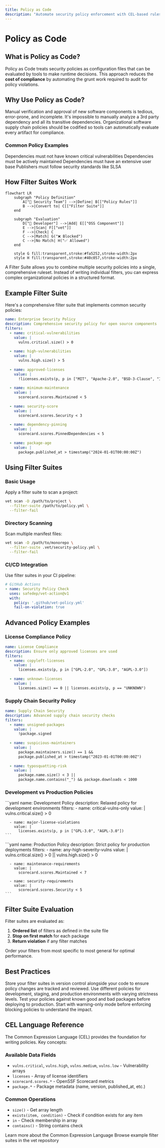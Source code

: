 ```yaml
---
title: Policy as Code
description: "Automate security policy enforcement with CEL-based rules"
---
```


# Policy as Code

## What is Policy as Code?

Policy as Code treats security policies as configuration files that can be evaluated by tools to make runtime decisions. This approach reduces the **cost of compliance** by automating the grunt work required to audit for policy violations.

## Why Use Policy as Code?

Manual verification and approval of new software components is tedious, error-prone, and incomplete. It's impossible to manually analyze a 3rd party dependency and all its transitive dependencies. Organizational software supply chain policies should be codified so tools can automatically evaluate every artifact for compliance.

### Common Policy Examples

<CardGroup cols={2}>
  <Card title="Vulnerability Policies" icon="shield-exclamation">
    Dependencies must not have known critical vulnerabilities
  </Card>
  <Card title="Maintenance Policies" icon="tools">
    Dependencies must be actively maintained
  </Card>
  <Card title="Popularity Policies" icon="users">
    Dependencies must have an extensive user base
  </Card>
  <Card title="Security Standards" icon="certificate">
    Publishers must follow security standards like SLSA
  </Card>
</CardGroup>

## How Filter Suites Work

```mermaid
flowchart LR
    subgraph "Policy Definition"
        A["👥 Security Team"] -->|Define| B[["Policy Rules"]]
        B -->|Convert to| C[["Filter Suite"]]
    end

    subgraph "Evaluation"
        D["👤 Developer"] -->|Add| E[["OSS Component"]]
        E -->|Scan| F[["vet"]]
        F -->|Check| C
        C -->|Match| G("❌ Blocked")
        C -->|No Match| H("✅ Allowed")
    end

    style G fill:transparent,stroke:#fa5252,stroke-width:2px
    style H fill:transparent,stroke:#40c057,stroke-width:2px
```

A Filter Suite allows you to combine multiple security policies into a single, comprehensive ruleset. Instead of writing individual filters, you can express complex organizational policies in a structured format.

## Example Filter Suite

Here's a comprehensive filter suite that implements common security policies:

```yaml
name: Enterprise Security Policy
description: Comprehensive security policy for open source components
filters:
  - name: critical-vulnerabilities
    value: |
      vulns.critical.size() > 0
    
  - name: high-vulnerabilities
    value: |
      vulns.high.size() > 5
    
  - name: approved-licenses
    value: |
      !licenses.exists(p, p in ["MIT", "Apache-2.0", "BSD-3-Clause", "ISC"])
    
  - name: minimum-maintenance
    value: |
      scorecard.scores.Maintained < 5
    
  - name: security-score
    value: |
      scorecard.scores.Security < 3
    
  - name: dependency-pinning
    value: |
      scorecard.scores.PinnedDependencies < 5
    
  - name: package-age
    value: |
      package.published_at > timestamp("2024-01-01T00:00:00Z")
```

## Using Filter Suites

### Basic Usage

Apply a filter suite to scan a project:

```bash
vet scan -D /path/to/project \
  --filter-suite /path/to/policy.yml \
  --filter-fail
```

### Directory Scanning

Scan multiple manifest files:

```bash
vet scan -D /path/to/monorepo \
  --filter-suite .vet/security-policy.yml \
  --filter-fail
```

### CI/CD Integration

Use filter suites in your CI pipeline:

```yaml
# GitHub Actions
- name: Security Policy Check
  uses: safedep/vet-action@v1
  with:
    policy: '.github/vet-policy.yml'
    fail-on-violation: true
```

## Advanced Policy Examples

### License Compliance Policy

```yaml
name: License Compliance
description: Ensure only approved licenses are used
filters:
  - name: copyleft-licenses
    value: |
      licenses.exists(p, p in ["GPL-2.0", "GPL-3.0", "AGPL-3.0"])
    
  - name: unknown-licenses
    value: |
      licenses.size() == 0 || licenses.exists(p, p == "UNKNOWN")
```

### Supply Chain Security Policy

```yaml
name: Supply Chain Security
description: Advanced supply chain security checks
filters:
  - name: unsigned-packages
    value: |
      !package.signed
    
  - name: suspicious-maintainers
    value: |
      package.maintainers.size() == 1 && 
      package.published_at > timestamp("2023-01-01T00:00:00Z")
    
  - name: typosquatting-risk
    value: |
      package.name.size() < 3 || 
      package.name.contains("_") && package.downloads < 1000
```

### Development vs Production Policies

<Tabs>
  <Tab title="Development Policy">
    ```yaml
    name: Development Policy
    description: Relaxed policy for development environments
    filters:
      - name: critical-vulns-only
        value: |
          vulns.critical.size() > 0
      
      - name: major-license-violations
        value: |
          licenses.exists(p, p in ["GPL-3.0", "AGPL-3.0"])
    ```
  </Tab>
  
  <Tab title="Production Policy">
    ```yaml
    name: Production Policy
    description: Strict policy for production deployments
    filters:
      - name: any-high-severity-vulns
        value: |
          vulns.critical.size() > 0 || vulns.high.size() > 0
      
      - name: maintenance-requirements
        value: |
          scorecard.scores.Maintained < 7
      
      - name: security-requirements
        value: |
          scorecard.scores.Security < 5
    ```
  </Tab>
</Tabs>

## Filter Suite Evaluation

Filter suites are evaluated as:
1. **Ordered list** of filters as defined in the suite file
2. **Stop on first match** for each package
3. **Return violation** if any filter matches

<Tip>
Order your filters from most specific to most general for optimal performance.
</Tip>

## Best Practices

<AccordionGroup>
  <Accordion title="Version Control Policies">
    Store your filter suites in version control alongside your code to ensure policy changes are tracked and reviewed.
  </Accordion>
  
  <Accordion title="Environment-Specific Policies">
    Use different policies for development, staging, and production environments with varying strictness levels.
  </Accordion>
  
  <Accordion title="Policy Testing">
    Test your policies against known good and bad packages before deploying to production.
  </Accordion>
  
  <Accordion title="Gradual Rollout">
    Start with warning-only mode before enforcing blocking policies to understand the impact.
  </Accordion>
</AccordionGroup>

## CEL Language Reference

The Common Expression Language (CEL) provides the foundation for writing policies. Key concepts:

### Available Data Fields

- `vulns.critical`, `vulns.high`, `vulns.medium`, `vulns.low` - Vulnerability arrays
- `licenses` - Array of license identifiers
- `scorecard.scores.*` - OpenSSF Scorecard metrics
- `package.*` - Package metadata (name, version, published_at, etc.)

### Common Operations

- `size()` - Get array length
- `exists(item, condition)` - Check if condition exists for any item
- `in` - Check membership in array
- `contains()` - String contains check

<CardGroup cols={2}>
  <Card title="CEL Documentation" icon="book" href="https://cel.dev/">
    Learn more about the Common Expression Language
  </Card>
  <Card title="Example Policies" icon="file-code" href="https://github.com/safedep/vet/tree/main/samples/filter-suites">
    Browse example filter suites in the vet repository
  </Card>
</CardGroup>